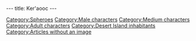 ---
title: Ker'aooc
---

{{Character|
Name=Ker'aooc|
Image=DIVERS.gif|
Race=[[Sphero]]|
Gender=Male|
Size=Medium|
Age=Adult}}

{{Stub}}

[[Category:Spheroes]]
[[Category:Male characters]]
[[Category:Medium characters]]
[[Category:Adult characters]]
[[Category:Desert Island inhabitants]]
[[Category:Articles without an image]]